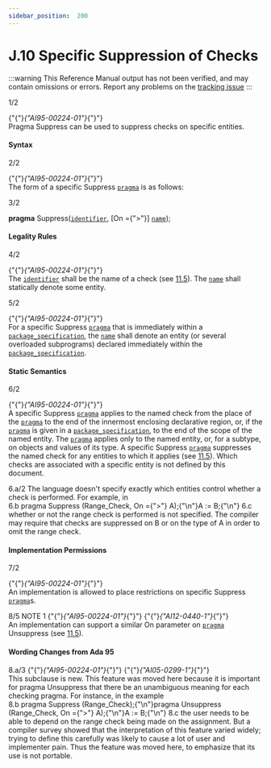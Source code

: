 ```yaml
---
sidebar_position:  200
---
```


# J.10 Specific Suppression of Checks

:::warning
This Reference Manual output has not been verified,
and may contain omissions or errors.
Report any problems on the [tracking issue](https://github.com/ada-lang-io/ada-lang-io/issues/20)
:::


<AnnotatedOnly>
<MarginText>
1/2
</MarginText>
</AnnotatedOnly>
<p>{"{"}<em>{"AI95-00224-01"}</em>{"}"} <br />Pragma Suppress can be used to suppress checks on specific entities. <br /></p>


#### Syntax

<AnnotatedOnly>
<MarginText>
2/2
</MarginText>
</AnnotatedOnly>
<p>{"{"}<em>{"AI95-00224-01"}</em>{"}"} <br />The form of a specific Suppress <code><a href="../AA-2/AA-2.8#S0019">pragma</a></code> is as follows: <br /></p>

<AnnotatedOnly>
<MarginText>
3/2
</MarginText>
</AnnotatedOnly>
<p>  <strong>pragma</strong> Suppress(<code><a href="../AA-2/AA-2.3#S0002">identifier</a></code>, [On ={">"}] <code><a href="../AA-4/AA-4.1#S0091">name</a></code>); <br /></p>


#### Legality Rules

<AnnotatedOnly>
<MarginText>
4/2
</MarginText>
</AnnotatedOnly>
<p>{"{"}<em>{"AI95-00224-01"}</em>{"}"} <br />The <code><a href="../AA-2/AA-2.3#S0002">identifier</a></code> shall be the name of a check (see <a href="../AA-11/AA-11.5">11.5</a>). The <code><a href="../AA-4/AA-4.1#S0091">name</a></code> shall statically denote some entity.<br /></p>

<AnnotatedOnly>
<MarginText>
5/2
</MarginText>
</AnnotatedOnly>
<p>{"{"}<em>{"AI95-00224-01"}</em>{"}"} <br />For a specific Suppress <code><a href="../AA-2/AA-2.8#S0019">pragma</a></code> that is immediately within a <code><a href="../AA-7/AA-7.1#S0230">package_specification</a></code>, the <code><a href="../AA-4/AA-4.1#S0091">name</a></code> shall denote an entity (or several overloaded subprograms) declared immediately within the <code><a href="../AA-7/AA-7.1#S0230">package_specification</a></code>. <br /></p>


#### Static Semantics

<AnnotatedOnly>
<MarginText>
6/2
</MarginText>
</AnnotatedOnly>
<p>{"{"}<em>{"AI95-00224-01"}</em>{"}"} <br />A specific Suppress <code><a href="../AA-2/AA-2.8#S0019">pragma</a></code> applies to the named check from the place of the <code><a href="../AA-2/AA-2.8#S0019">pragma</a></code> to the end of the innermost enclosing declarative region, or, if the <code><a href="../AA-2/AA-2.8#S0019">pragma</a></code> is given in a <code><a href="../AA-7/AA-7.1#S0230">package_specification</a></code>, to the end of the scope of the named entity. The <code><a href="../AA-2/AA-2.8#S0019">pragma</a></code> applies only to the named entity, or, for a subtype, on objects and values of its type. A specific Suppress <code><a href="../AA-2/AA-2.8#S0019">pragma</a></code> suppresses the named check for any entities to which it applies (see <a href="../AA-11/AA-11.5">11.5</a>). Which checks are associated with a specific entity is not defined by this document.<br /></p>

<AnnotatedOnly>
<MarginText>
6.a/2
</MarginText>
</AnnotatedOnly>
<Admonition type="aarm" aarm="discussion" title="Discussion: ">
<strong></strong>The language doesn't specify exactly which entities control whether a check is performed. For example, in <br /></Admonition>

<AnnotatedOnly>
<MarginText>
6.b
</MarginText>
</AnnotatedOnly>
<CodeBlock language="ada">
pragma Suppress (Range_Check, On ={">"} A);{"\n"}A := B;{"\n"}
<AnnotatedOnly>
<MarginText>
6.c
</MarginText>
</AnnotatedOnly>

</CodeBlock>
<Admonition type="aarm" aarm="note" title="Note: ">
whether or not the range check is performed is not specified. The compiler may require that checks are suppressed on B or on the type of A in order to omit the range check. <br /></Admonition>


#### Implementation Permissions

<AnnotatedOnly>
<MarginText>
7/2
</MarginText>
</AnnotatedOnly>
<p>{"{"}<em>{"AI95-00224-01"}</em>{"}"} <br />An implementation is allowed to place restrictions on specific Suppress <code><a href="../AA-2/AA-2.8#S0019">pragma</a></code>s. <br /></p>

<AnnotatedOnly>
<MarginText>
8/5
</MarginText>
</AnnotatedOnly>
<Admonition type="aarm" aarm="note" title="Note: ">
NOTE 1   {"{"}<em>{"AI95-00224-01"}</em>{"}"} {"{"}<em>{"AI12-0440-1"}</em>{"}"} <br />An implementation can support a similar On parameter on <code><a href="../AA-2/AA-2.8#S0019">pragma</a></code> Unsuppress (see <a href="../AA-11/AA-11.5">11.5</a>). <br /></Admonition>


#### Wording Changes from Ada 95

<AnnotatedOnly>
<MarginText>
8.a/3
</MarginText>
</AnnotatedOnly>
<Admonition type="aarm" aarm="note" title="Note: ">
{"{"}<em>{"AI95-00224-01"}</em>{"}"} {"{"}<em>{"AI05-0299-1"}</em>{"}"} <br />This subclause is new. This feature was moved here because it is important for pragma Unsuppress that there be an unambiguous meaning for each checking pragma. For instance, in the example <br /></Admonition>

<AnnotatedOnly>
<MarginText>
8.b
</MarginText>
</AnnotatedOnly>
<CodeBlock language="ada">
pragma Suppress (Range_Check);{"\n"}pragma Unsuppress (Range_Check, On ={">"} A);{"\n"}A := B;{"\n"}
<AnnotatedOnly>
<MarginText>
8.c
</MarginText>
</AnnotatedOnly>

</CodeBlock>
<Admonition type="aarm" aarm="note" title="Note: ">
the user needs to be able to depend on the range check being made on the assignment. But a compiler survey showed that the interpretation of this feature varied widely; trying to define this carefully was likely to cause a lot of user and implementer pain. Thus the feature was moved here, to emphasize that its use is not portable. <br /></Admonition>

